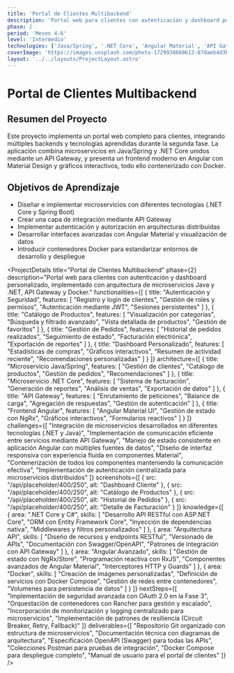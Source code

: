 ```yaml
---
title: 'Portal de Clientes Multibackend'
description: 'Portal web para clientes con autenticación y dashboard personalizado con arquitectura de microservicios'
phase: 2
period: 'Meses 4-6'
level: 'Intermedio'
technologies: ['Java/Spring', '.NET Core', 'Angular Material', 'API Gateway', 'Docker']
coverImage: 'https://images.unsplash.com/photo-1729938660612-87daeb4d3b63'
layout: '../../layouts/ProjectLayout.astro'
---
```



# Portal de Clientes Multibackend

## Resumen del Proyecto

Este proyecto implementa un portal web completo para clientes, integrando múltiples backends y tecnologías aprendidas durante la segunda fase. La aplicación combina microservicios en Java/Spring y .NET Core unidos mediante un API Gateway, y presenta un frontend moderno en Angular con Material Design y gráficos interactivos, todo ello contenerizado con Docker.

## Objetivos de Aprendizaje

- Diseñar e implementar microservicios con diferentes tecnologías (.NET Core y Spring Boot)
- Crear una capa de integración mediante API Gateway
- Implementar autenticación y autorización en arquitecturas distribuidas
- Desarrollar interfaces avanzadas con Angular Material y visualización de datos
- Introducir contenedores Docker para estandarizar entornos de desarrollo y despliegue

<ProjectDetails
  title="Portal de Clientes Multibackend"
  phase={2}
  description="Portal web para clientes con autenticación y dashboard personalizado, implementado con arquitectura de microservicios Java y .NET, API Gateway y Docker."
  functionalities={[
    {
      title: "Autenticación y Seguridad",
      features: [
        "Registro y login de clientes",
        "Gestión de roles y permisos",
        "Autenticación mediante JWT",
        "Sesiones persistentes"
      ]
    },
    {
      title: "Catálogo de Productos",
      features: [
        "Visualización por categorías",
        "Búsqueda y filtrado avanzado",
        "Vista detallada de productos",
        "Gestión de favoritos"
      ]
    },
    {
      title: "Gestión de Pedidos",
      features: [
        "Historial de pedidos realizados",
        "Seguimiento de estado",
        "Facturación electrónica",
        "Exportación de reportes"
      ]
    },
    {
      title: "Dashboard Personalizado",
      features: [
        "Estadísticas de compras",
        "Gráficos interactivos",
        "Resumen de actividad reciente",
        "Recomendaciones personalizadas"
      ]
    }
  ]}
  architecture={[
    {
      title: "Microservicio Java/Spring",
      features: [
        "Gestión de clientes",
        "Catálogo de productos",
        "Gestión de pedidos",
        "Recomendaciones"
      ]
    },
    {
      title: "Microservicio .NET Core",
      features: [
        "Sistema de facturación",
        "Generación de reportes",
        "Análisis de ventas",
        "Exportación de datos"
      ]
    },
    {
      title: "API Gateway",
      features: [
        "Enrutamiento de peticiones",
        "Balance de carga",
        "Agregación de respuestas",
        "Gestión de autenticación"
      ]
    },
    {
      title: "Frontend Angular",
      features: [
        "Angular Material UI",
        "Gestión de estado con NgRx",
        "Gráficos interactivos",
        "Formularios reactivos"
      ]
    }
  ]}
  challenges={[
    "Integración de microservicios desarrollados en diferentes tecnologías (.NET y Java)",
    "Implementación de comunicación eficiente entre servicios mediante API Gateway",
    "Manejo de estado consistente en aplicación Angular con múltiples fuentes de datos",
    "Diseño de interfaz responsiva con experiencia fluida en componentes Material",
    "Contenerización de todos los componentes manteniendo la comunicación efectiva",
    "Implementación de autenticación centralizada para microservicios distribuidos"
  ]}
  screenshots={[
    {
      src: "/api/placeholder/400/250",
      alt: "Dashboard Cliente"
    },
    {
      src: "/api/placeholder/400/250",
      alt: "Catálogo de Productos"
    },
    {
      src: "/api/placeholder/400/250",
      alt: "Historial de Pedidos"
    },
    {
      src: "/api/placeholder/400/250",
      alt: "Detalle de Facturación"
    }
  ]}
  knowledge={[
    {
      area: ".NET Core y C#",
      skills: [
        "Desarrollo API RESTful con ASP.NET Core",
        "ORM con Entity Framework Core",
        "Inyección de dependencias nativa",
        "Middlewares y filtros personalizados"
      ]
    },
    {
      area: "Arquitectura API",
      skills: [
        "Diseño de recursos y endpoints RESTful",
        "Versionado de APIs",
        "Documentación con Swagger/OpenAPI",
        "Patrones de integración con API Gateway"
      ]
    },
    {
      area: "Angular Avanzado",
      skills: [
        "Gestión de estado con NgRx/Store",
        "Programación reactiva con RxJS",
        "Componentes avanzados de Angular Material",
        "Interceptores HTTP y Guards"
      ]
    },
    {
      area: "Docker",
      skills: [
        "Creación de imágenes personalizadas",
        "Definición de servicios con Docker Compose",
        "Gestión de redes entre contenedores",
        "Volumenes para persistencia de datos"
      ]
    }
  ]}
  nextSteps={[
    "Implementación de seguridad avanzada con OAuth 2.0 en la Fase 3",
    "Orquestación de contenedores con Rancher para gestión y escalado",
    "Incorporación de monitorización y logging centralizado para microservicios",
    "Implementación de patrones de resiliencia (Circuit Breaker, Retry, Fallback)"
  ]}
  deliverables={[
    "Repositorio Git organizado con estructura de microservicios",
    "Documentación técnica con diagramas de arquitectura",
    "Especificación OpenAPI (Swagger) para todas las APIs",
    "Colecciones Postman para pruebas de integración",
    "Docker Compose para despliegue completo",
    "Manual de usuario para el portal de clientes"
  ]}
/>
